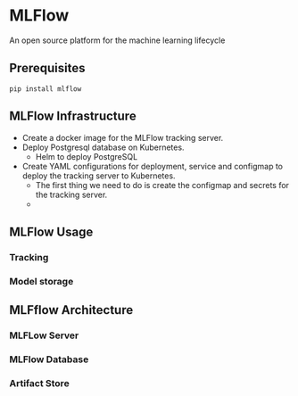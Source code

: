 # MLFlow

An open source platform for the machine learning lifecycle


## Prerequisites

`pip install mlflow`

## MLFlow Infrastructure


+ Create a docker image for the MLFlow tracking server.
+ Deploy Postgresql database on Kubernetes.
    + Helm to deploy PostgreSQL
+ Create YAML configurations for deployment, service and configmap to deploy the tracking server to Kubernetes.
    + The first thing we need to do is create the configmap and secrets for the tracking server.
    + 

## MLFlow Usage

### Tracking

### Model storage

## MLFflow Architecture

### MLFLow Server

### MLFlow Database

### Artifact Store